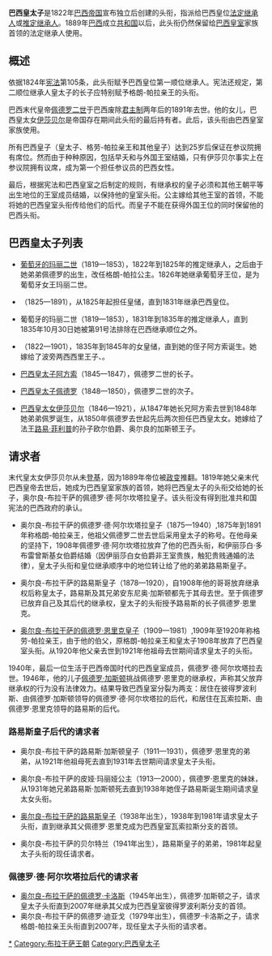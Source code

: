 {{dead end|time=2015-04-10T04:25:56+00:00}}
{{unreferenced|time=2015-04-10T03:48:24+00:00}}
'''巴西皇太子'''是1822年[[巴西帝国|巴西帝国]]宣布独立后创建的头衔，指派给巴西皇位[[法定繼承人|法定继承人]]或[[推定继承人|推定继承人]]。1889年[[巴西|巴西]]成立[[共和制|共和国]]以后，此头衔仍然保留给[[巴西君主列表|巴西皇室]]家族首领的法定继承人使用。

== 概述 ==

依据1824年[[巴西帝国宪法|宪法]]第105条，此头衔赋予巴西皇位第一顺位继承人。宪法还规定，第二顺位继承人皇太子的长子应特别赋予格朗-帕拉亲王的头衔。

巴西末代皇帝[[佩德罗二世_(巴西)|佩德罗二世]]于巴西废除[[君主制|君主制]]两年后的1891年去世。他的女儿，巴西皇太女[[伊莎贝尔_(巴西)|伊莎贝尔]]是帝国存在期间此头衔的最后持有者。此后，该头衔由巴西皇室家族使用。

所有巴西皇子（皇太子、格劳-帕拉亲王和其他皇子）达到25岁后保证在参议院拥有席位。然而由于种种原因，包括早夭和与外国王室结婚，只有伊莎贝尔事实上在参议院拥有议席，成为第一个担任参议员的巴西女性。

最后，根据宪法和巴西皇室之后制定的规则，有继承权的皇子必须和其他王朝平等出生地位的王室成员结婚，以保持他的皇室头衔。公主嫁给其他王室的首领，不能将她的巴西皇室头衔传给他们的后代。而皇子不能在获得外国王位的同时保留他的巴西头衔。

== 巴西皇太子列表 ==

* [[玛丽亚二世_(葡萄牙)|葡萄牙的玛丽二世]]（1819—1853），1822年到1825年的推定继承人，之后由于她弟弟佩德罗的出生，改任格朗-帕拉公主。1826年她继承葡萄牙王位，是为葡萄牙女王玛丽二世。

*{{link-en|巴西的佩德罗二世|Pedro II do Brasil}}（1825—1891），从1825年起担任皇储，直到1831年继承巴西皇位。

* 葡萄牙的玛丽二世（1819—1853），1831年到1835年的推定继承人，直到1835年10月30日她被第91号法排除在巴西继承顺位之外。

* {{link-en|布拉干薩的雅努阿麗婭|Januária Maria de Bragança|巴西皇太姊雅努阿丽娅}}（1822—1901），1835年到1845年的女皇储，直到她的侄子阿方索诞生。她嫁给了波旁两西西里王子、{{link-en|路易斯王子 (阿奎拉伯爵)|Prince Louis, Count of Aquila|阿奎拉伯爵路易斯}}。

* [[阿方索_(巴西帝国皇子)|巴西皇太子阿方索]]（1845—1847），佩德罗二世的长子。

* [[佩德罗_(巴西帝国皇子)|巴西皇太子佩德罗]]（1848—1850），佩德罗二世的次子。

* [[伊莎貝爾_(巴西)|巴西皇太女伊莎贝尔]]（1846—1921），从1847年她长兄阿方索去世到1848年她弟弟佩罗诞生，从1850年佩德罗去世起先后两次担任巴西皇太女。她嫁给了法王[[路易-菲利普一世|路易·菲利普]]的孙子欧尔伯爵、奥尔良的加斯顿王子。

== 请求者 ==

末代皇太女伊莎贝尔从未[[即位|登基]]，因为1889年帝位被[[政變|政变]]推翻。1819年她父亲末代巴西皇帝去世后，她成为巴西皇室家族的首领，她将巴西皇太子的头衔交给她的长子，奥尔良-布拉干萨的佩德罗·德·阿尔坎塔拉皇子。该头衔没有得到批准共和国宪法的巴西政府的承认。

* 奥尔良-布拉干萨的佩德罗·德·阿尔坎塔拉皇子（1875—1940）,1875年到1891年称格朗-帕拉亲王，他祖父佩德罗二世去世后采用皇太子的称号。在他母亲的坚持下，1908年佩德罗·德·阿尔坎塔拉放弃了他的巴西头衔，和伊丽莎白·多布雷曾斯基女伯爵结婚（因伊丽莎白女伯爵非王室贵族，触犯贵贱通婚的法律），皇太子头衔和皇位继承顺序中的地位转让给了他的弟弟路易斯皇子。

* 奥尔良-布拉干萨的路易斯皇子（1878—1920），自1908年他的哥哥放弃继承权后称皇太子，路易斯及其兄弟安东尼奥·加斯顿都先于其母去世。至于佩德罗已放弃自己及其后代的继承权，皇太子的头衔授予路易斯的长子佩德罗·恩里克。

* [[佩德罗·恩里克_(巴西)|奥尔良-布拉干萨的佩德罗·恩里克皇子]]（1909—1981）,1909年至1920年称格劳-帕拉亲王，由于他的伯父，原格朗-帕拉亲王和皇太子1908年放弃了巴西皇室头衔。从1920年他父亲去世到1921年他祖母去世期间请求皇太子的头衔。

1940年，最后一位生活于巴西帝国时代的巴西皇室成员，佩德罗·德·阿尔坎塔拉去世。1946年，他的儿子[[佩德罗·加斯顿_(巴西)|佩德罗·加斯顿]]挑战佩德罗·恩里克的继承权，声称其父放弃继承权的行为没有法律效力。结果导致巴西皇室分裂为两支：居住在彼得罗波利斯、由佩德罗·加斯顿领导的佩德罗·德·阿尔坎塔拉的后代，和居住在瓦索拉斯、由佩德罗·恩里克领导的路易斯的后代。

=== 路易斯皇子后代的请求者 ===

* 奥尔良-布拉干萨的路易斯·加斯顿皇子（1911—1931），佩德罗·恩里克的弟弟，从1921年他祖母死去直到1931年去世期间请求皇太子头衔。

* 奥尔良-布拉干萨的皮娅·玛丽娅公主（1913—2000），佩德罗·恩里克的妹妹，从1931年她兄弟路易斯·加斯顿死去直到1938年她侄子路易斯诞生期间请求皇太女头衔。

* [[路易斯_(巴西)|奥尔良-布拉干萨的路易斯皇子]]（1938年出生），1938年到1981年请求皇太子头衔，直到继承其父佩德罗·恩里克成为巴西皇室瓦索拉斯分支的首领。

* 奥尔良-布拉干萨的贝尔特兰（1941年出生），路易斯皇子的弟弟，1981年起皇太子头衔的现任请求者。

=== 佩德罗·德·阿尔坎塔拉后代的请求者 ===

* [[佩德罗·卡洛斯_(巴西)|奥尔良-布拉干萨的佩德罗·卡洛斯]]（1945年出生），佩德罗·加斯顿之子，请求皇太子头衔直到2007年继承其父成为巴西皇室彼得罗波利斯分支的首领。
* 奥尔良-布拉干萨的佩德罗·迪亚戈（1979年出生），佩德罗·卡洛斯之子，请求格朗-帕拉亲王头衔直到2007年，现任皇太子头衔的请求者。

[[Category:巴西储君|*]]
[[Category:布拉干萨王朝|Category:布拉干萨王朝]]
[[Category:巴西皇太子|Category:巴西皇太子]]